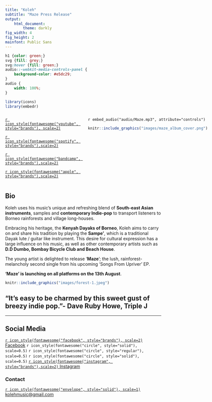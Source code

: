 ```yaml
---
title: "Koleh"
subtitle: "Maze Press Release"
output: 
    html_document:
        theme: darkly
fig_width: 4 
fig_height: 2 
mainfont: Public Sans
---
```


```css
h1 {color: green;}
svg {fill: grey;}
svg:hover {fill: green;}
audio::-webkit-media-controls-panel {
    background-color: #e5dc29;
}
audio {
    width: 100%;
}
```

```r
library(icons)
library(embedr)
```

:::: {style="display: flex;"}
::: {}
[`r icon_style(fontawesome("youtube", style="brands"), scale=2)`](https://www.youtube.com/channel/UCBdQSepZY38qAxi3vdr5QYQ)

[`r icon_style(fontawesome("spotify", style="brands"),scale=2)`](https://open.spotify.com/artist/5dqd1bEKHSnfzHkf2V3v0J)

[`r icon_style(fontawesome("bandcamp", style="brands"),scale=2)`](https://koleh.bandcamp.com/)

[`r icon_style(fontawesome("apple", style="brands"),scale=2)`](https://music.apple.com/us/artist/koleh/1236599226)


:::
::: {style="padding-right: 20px;"}
\ 

:::

::: {}

`r embed_audio("audio/Maze.mp3", attribute="controls")`

```r
knitr::include_graphics("images/maze_album_cover.png")
```
:::

::::

## Bio

Koleh uses his music’s unique and refreshing blend of **South-east Asian instruments**,
samples and **contemporary Indie-pop** to transport listeners to Borneo rainforests
and village long-houses.

Embracing his heritage, the **Kenyah Dayaks of Borneo**, Koleh aims to carry on and
share his tradition by playing the **Sampe’**, which is a traditional Dayak lute / guitar like
instrument. This desire for cultural expression has a large influence on his music, as
well as other contemporary artists such as **D.D Dumbo, Bombay Bicycle Club and Beach House**.

The young artist is delighted to release '**Maze**'; the lush, rainforest-melancholy second single from his upcoming 'Songs From Upriver' EP. 

**'Maze' is launching on all platforms on the 13th August**.

```r
knitr::include_graphics("images/forest-1.jpeg")
```

## "It's easy to be charmed by this sweet gust of breezy indie pop.”- Dave Ruby Howe, Triple J

---

## Social Media

[`r icon_style(fontawesome("facebook", style="brands"), scale=2)` Facebook](https://www.facebook.com/KOLEH-1455565198056097)
`r icon_style(fontawesome("circle", style="solid"), scale=0.5)`
`r icon_style(fontawesome("circle", style="regular"), scale=0.5)`
`r icon_style(fontawesome("circle", style="solid"), scale=0.5)`
[`r icon_style(fontawesome("instagram", style="brands"),scale=2)` Instagram](https://www.instagram.com/ukolehle/)

### Contact

[`r icon_style(fontawesome("envelope", style="solid"), scale=1)` kolehmusic@gmail.com]()
